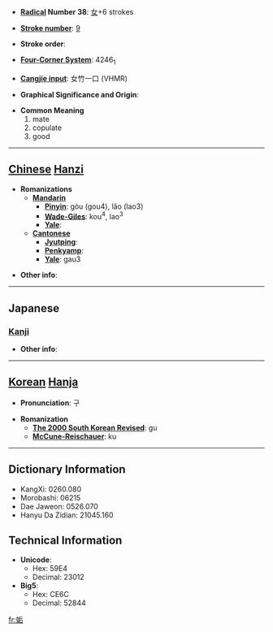 * '''[[Wiktionary:Chinese radical index| Radical]] Number 38''': [[Wiktionary:Chinese radical index 女|女]]+6 strokes

* '''[[Wiktionary:Chinese total strokes index|Stroke number]]''': [[Wiktionary:Chinese total strokes index 9|9]]

* '''Stroke order''': 

* '''[[Wiktionary:Chinese four corner index|Four-Corner System]]''': 4246<sub>1</sub>

* '''[[Wiktionary:Chinese Cangjie index|Cangjie input]]''': 女竹一口 (VHMR)

* '''Graphical Significance and Origin''': 

* '''Common Meaning'''
*#mate
*# copulate
*# good


----

== [[Chinese]] [[Hanzi]] ==

* '''Romanizations'''
** '''[[Mandarin]]'''
*** '''[[Pinyin]]''': gòu (gou4), lǎo (lao3)
*** '''[[Wade-Giles]]''': kou<sup>4</sup>, lao<sup>3</sup>
*** '''[[Yale]]''': 
** '''[[Cantonese]]'''
*** '''[[Jyutping]]''':
*** '''[[Penkyamp]]''': 
*** '''[[Yale]]''': gau3

* '''Other info''': 

----

==Japanese==
===[[Kanji]]===
{{kanji|on readings=[[こう]] (kō), [[く]] (ku)|kun readings=[[あう]] (au), [[みめよい]] (mimeyoi), [[みにくい]] (minikui)}}

* '''Other info''':  

----

== [[Korean]] [[Hanja]] ==

* '''Pronunciation''': 구

* '''Romanization'''
** '''[[The 2000 South Korean Revised Romanization|The 2000 South Korean Revised]]''': gu
** '''[[McCune-Reischauer]]''': ku

----

== Dictionary Information ==

* KangXi: 0260.080
* Morobashi: 06215
* Dae Jaweon: 0526.070
* Hanyu Da Zidian: 21045.160

== Technical Information ==

* '''Unicode''':
** Hex: 59E4
** Decimal: 23012
* '''Big5''':
** Hex: CE6C
** Decimal: 52844

[[fr:姤]]